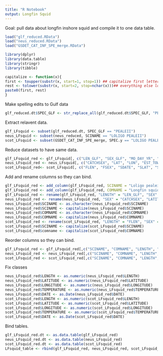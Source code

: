 ```yaml
---
title: "R Notebook"
output: Longfin Squid
---
```

Goal: pull data about longfin inshore squid and compile it to one data table.

```r
load("glf_reduced.RData")
load("neus_reduced.RData")
load("GSDET_CAT_INF_SPE_merge.RData")

library(dplyr)
library(data.table)
library(stringr)
library(tibble)

capitalize <- function(x){
first <- toupper(substr(x, start=1, stop=1)) ## capitalize first letter
rest <- tolower(substr(x, start=2, stop=nchar(x)))## everything else lowercase
paste0(first, rest)
}
```

Make spelling edits to Gulf data
```r
glf_reduced.dt$SPEC_GLF <- str_replace_all(glf_reduced.dt$SPEC_GLF, "PEALEI", "PEALEII")
```

Extract relavent data.
```r
glf_LFsquid <- subset(glf_reduced.dt, SPEC_GLF == "PEALEII")
neus_LFsquid <- subset(neus_reduced, SCINAME == "LOLIGO PEALEII")
scot_LFsquid <- subset(GSDET_CAT_INF_SPE_merge, SPEC.y == "LOLIGO PEALEII")
```

Reduce datasets to have same data.
```r
glf_LFsquid_red <- glf_LFsquid[, c("LEN_GLF", "SEX_GLF", "MO_DAY_YR", "TEMP_BOT", "DECSLAT", "DECSLON")]
neus_LFsquid_red <- neus_LFsquid[, c("CATCHSEX", "LAT", "LON", "EST_TOWDATE", "BOTTEMP", "LENGTH", "SCINAME", "COMNAME")]
scot_LFsquid_red<- scot_LFsquid[, c("FLEN", "FSEX", "SDATE", "SLAT", "SLONG", "BOTTOM_TEMPERATURE", "SPEC.y", "COMM")]
```

Add and rename columns so they can bind.
```r
glf_LFsquid_red <- add_column(glf_LFsquid_red, SCINAME = "Loligo pealeii")
glf_LFsquid_red <- add_column(glf_LFsquid_red, COMNAME = "Longfin squid")
glf_LFsquid_red <- rename(glf_LFsquid_red, "LENGTH" = "LEN_GLF", "SEX" = "SEX_GLF", "TEMPERATURE" = "TEMP_BOT", "LATITUDE" = "DECSLAT", "LONGITUDE" = "DECSLON", "DATE" = "MO_DAY_YR")
neus_LFsquid_red <- rename(neus_LFsquid_red, "SEX" = "CATCHSEX", "LATITUDE" = "LAT", "LONGITUDE" = "LON", "DATE" = "EST_TOWDATE", "TEMPERATURE" = "BOTTEMP")
neus_LFsquid_red$SCINAME <- as.character(neus_LFsquid_red$SCINAME)
neus_LFsquid_red$SCINAME <- capitalize(neus_LFsquid_red$SCINAME)
neus_LFsquid_red$COMNAME <- as.character(neus_LFsquid_red$COMNAME)
neus_LFsquid_red$COMNAME <- capitalize(neus_LFsquid_red$COMNAME)
scot_LFsquid_red <- rename(scot_LFsquid_red, "LENGTH" = "FLEN", "SEX" = "FSEX", "TEMPERATURE" = "BOTTOM_TEMPERATURE", "LATITUDE" = "SLAT", "LONGITUDE" = "SLONG", "DATE" = "SDATE", "SCINAME" = "SPEC.y", "COMNAME" = "COMM")
scot_LFsquid_red$SCINAME <- capitalize(scot_LFsquid_red$SCINAME)
scot_LFsquid_red$comname <- capitalize(scot_LFsquid_red$COMNAME)
```

Reorder columns so they can bind.
```r
glf_LFsquid_red <- glf_LFsquid_red[,c("SCINAME", "COMNAME", "LENGTH", "SEX", "LATITUDE", "LONGITUDE", "TEMPERATURE", "DATE")]
neus_LFsquid_red <- neus_LFsquid_red[,c("SCINAME", "COMNAME", "LENGTH", "SEX", "LATITUDE", "LONGITUDE", "TEMPERATURE", "DATE")]
scot_LFsquid_red <- scot_LFsquid_red[,c("SCINAME", "COMNAME", "LENGTH", "SEX", "LATITUDE", "LONGITUDE", "TEMPERATURE", "DATE")]
```

Fix classes
```r
neus_LFsquid_red$LENGTH <- as.numeric(neus_LFsquid_red$LENGTH)
neus_LFsquid_red$LATITUDE <- as.numeric(neus_LFsquid_red$LATITUDE)
neus_LFsquid_red$LONGITUDE <- as.numeric(neus_LFsquid_red$LONGITUDE)
neus_LFsquid_red$TEMPERATURE <- as.numeric(neus_LFsquid_red$TEMPERATURE)
neus_LFsquid_red$DATE <- as.Date(neus_LFsquid_red$DATE)
scot_LFsquid_red$LENGTH <- as.numeric(scot_LFsquid_red$LENGTH)
scot_LFsquid_red$LATITUDE <- as.numeric(scot_LFsquid_red$LATITUDE)
scot_LFsquid_red$LONGITUDE <- as.numeric(scot_LFsquid_red$LONGITUDE)
scot_LFsquid_red$TEMPERATURE <- as.numeric(scot_LFsquid_red$TEMPERATURE)
scot_LFsquid_red$DATE <- as.Date(scot_LFsquid_red$DATE)
```

Bind tables.
```r
glf_LFsquid_red.dt <- as.data.table(glf_LFsquid_red)
neus_LFsquid_red.dt <- as.data.table(neus_LFsquid_red)
scot_LFsquid_red.dt <- as.data.table(scot_LFsquid_red)
LFsquid_table <- rbind(glf_LFsquid_red, neus_LFsquid_red, scot_LFsquid_red)
```